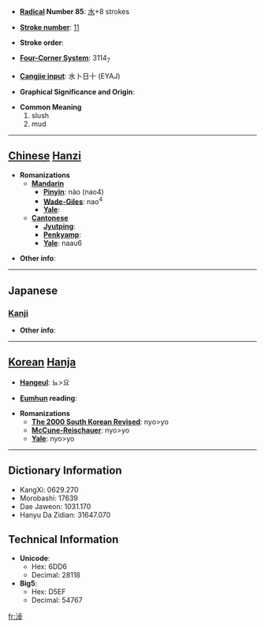 * '''[[Wiktionary:Chinese radical index| Radical]] Number 85''': [[Wiktionary:Chinese radical index 水|水]]+8 strokes

* '''[[Wiktionary:Chinese total strokes index|Stroke number]]''': [[Wiktionary:Chinese total strokes index 11|11]]

* '''Stroke order''': 

* '''[[Wiktionary:Chinese four corner index|Four-Corner System]]''': 3114<sub>7</sub>

* '''[[Wiktionary:Chinese Cangjie index|Cangjie input]]''': 水卜日十 (EYAJ)

* '''Graphical Significance and Origin''': 

* '''Common Meaning'''
*#slush
*# mud


----

== [[Chinese]] [[Hanzi]] ==

* '''Romanizations'''
** '''[[Mandarin]]'''
*** '''[[Pinyin]]''': nào (nao4)
*** '''[[Wade-Giles]]''': nao<sup>4</sup>
*** '''[[Yale]]''': 
** '''[[Cantonese]]'''
*** '''[[Jyutping]]''':
*** '''[[Penkyamp]]''': 
*** '''[[Yale]]''': naau6

* '''Other info''': 

----

==Japanese==
===[[Kanji]]===
{{kanji|on readings=[[どう]] (dō), [[にょう]] (nyō)|kun readings=[[どる]] (doru)}}

* '''Other info''':  

----

== [[Korean]] [[Hanja]] ==

* '''[[Hangeul]]''': 뇨>요

* '''[[Eumhun]] reading''': 

* '''Romanizations'''
** '''[[The 2000 South Korean Revised Romanization|The 2000 South Korean Revised]]''': nyo>yo
** '''[[McCune-Reischauer]]''': nyo>yo
** '''[[Yale]]''': nyo>yo

----

== Dictionary Information ==

* KangXi: 0629.270
* Morobashi: 17639
* Dae Jaweon: 1031.170
* Hanyu Da Zidian: 31647.070

== Technical Information ==

* '''Unicode''':
** Hex: 6DD6
** Decimal: 28118
* '''Big5''':
** Hex: D5EF
** Decimal: 54767

[[fr:淖]]